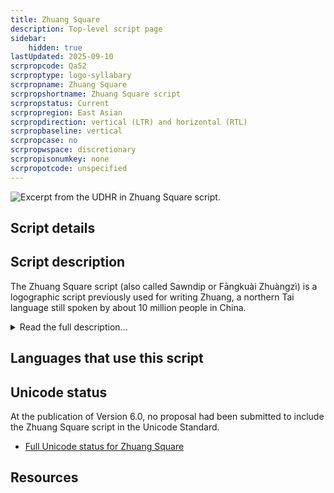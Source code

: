```yaml
---
title: Zhuang Square
description: Top-level script page
sidebar:
    hidden: true
lastUpdated: 2025-09-10
scrpropcode: Qa52
scrproptype: logo-syllabary
scrpropname: Zhuang Square
scrpropshortname: Zhuang Square script
scrpropstatus: Current
scrpropregion: East Asian
scrpropdirection: vertical (LTR) and horizontal (RTL)
scrpropbaseline: vertical
scrpropcase: no
scrpropwspace: discretionary
scrpropisonumkey: none
scrpropotcode: unspecified
---
```



![](../images/qa52-sample.png "Excerpt from the UDHR in Zhuang Square script.")

## Script details

<ScriptDetails />

## Script description

The Zhuang Square script (also called Sawndip or Fāngkuài Zhuàngzì) is a logographic script previously used for writing Zhuang, a northern Tai language still spoken by about 10 million people in China.

<details>
<summary>Read the full description...</summary>It is not known whether this script is still in use; some scholars claim it is extinct whilst others claim it is still used in rural areas. The present official script for writing Zhuang is [Latin](/scrlang/scripts/latn).

The Zhuang Square  script is made up of a combination of Chinese characters, Chinese-like characters, and symbols borrowed from other scripts such as the [Latin](/scrlang/scripts/latn) alphabet and (possibly) [Myanmar](/scrlang/scripts/mymr). There is only one dictionary published in Zhuang Square script; this lists 10,000 characters.

_This script is not currently recognized by the [ISO 15924 standard](http://www.unicode.org/iso15924/), but is included in ScriptSource for research purposes. If you have any information on this script, please add the information to this site. Your contributions can be a great help in refining and expanding the ISO 15924 standard. The [Script Encoding Initiative](https://sei.berkeley.edu/) is working to support the inclusion of this script in the standard, and contributions here will support their efforts._
</details>

## Languages that use this script

<WsList script='Qa52' wsMax='5' />

## Unicode status

At the publication of Version 6.0, no proposal had been submitted to include the Zhuang Square script in the Unicode Standard.

- [Full Unicode status for Zhuang Square](/scrlang/unicode/qa52-unicode)



## Resources

<ScriptResources detailSummary='seemore' />


